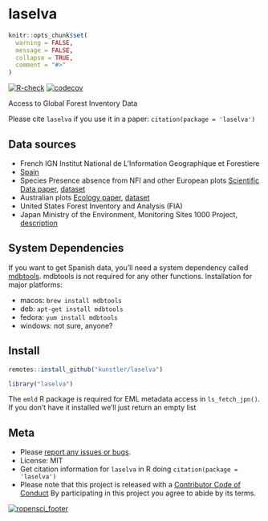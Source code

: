 laselva
=======

```r
knitr::opts_chunk$set(
  warning = FALSE,
  message = FALSE,
  collapse = TRUE,
  comment = "#>"
)
```

[![R-check](https://github.com/ropenscilabs/laselva/workflows/R-check/badge.svg)](https://github.com/ropenscilabs/laselva/actions)
[![codecov](https://codecov.io/gh/ropenscilabs/laselva/branch/master/graph/badge.svg)](https://codecov.io/gh/ropenscilabs/laselva)

Access to Global Forest Inventory Data

<!-- Docs: https://docs.ropensci.org/laselva/ -->

Please cite `laselva` if you use it in a paper: `citation(package = 'laselva')`

## Data sources

- French IGN Institut National de L'Information Geographique et Forestiere
- [Spain][esp]
- Species Presence absence from NFI and other European plots [Scientific Data paper][eupaper], [dataset][eufig]
- Australian plots [Ecology paper][auspaper], [dataset][ausfig]
- United States Forest Inventory and Analysis (FIA)
- Japan Ministry of the Environment, Monitoring Sites 1000 Project, [description][jpn]

## System Dependencies

If you want to get Spanish data, you'll need a system dependency called [mdbtools][]. mdbtools is not required for any other functions. Installation for major platforms:

- macos: `brew install mdbtools`
- deb: `apt-get install mdbtools`
- fedora: `yum install mdbtools`
- windows: not sure, anyone?

## Install

```r
remotes::install_github("kunstler/laselva")
```

```r
library("laselva")
```

The `emld` R package is required for EML metadata access in `ls_fetch_jpn()`. If you don't have it
installed we'll just return an empty list

## Meta

* Please [report any issues or bugs](https://github.com/kunstler/laselva/issues).
* License: MIT
* Get citation information for `laselva` in R doing `citation(package = 'laselva')`
* Please note that this project is released with a [Contributor Code of Conduct][coc]
By participating in this project you agree to abide by its terms.

[![ropensci_footer](https://ropensci.org/public_images/github_footer.png)](https://ropensci.org)

[coc]: https://github.com/ropenscilabs/laselva/blob/master/.github/CODE_OF_CONDUCT.md
[auspaper]: https://doi.org/10.1890/14-0458R.1
[ausfig]: https://figshare.com/collections/Long-term_stem_inventory_data_from_tropical_rain_forest_plots_in_Australia/3307029
[eupaper]: https://doi.org/10.1038/sdata.2016.123
[eufig]: https://doi.org/10.6084/m9.figshare.c.3288407.v1
[esp]: https://www.miteco.gob.es/fr/biodiversidad/servicios/banco-datos-naturaleza/informacion-disponible/ifn3_base_datos_1_25.aspx
[jpn]: http://db.cger.nies.go.jp/JaLTER/ER_DataPapers/archives/2011/ERDP-2011-01/metadata
[mdbtools]: https://github.com/brianb/mdbtools
